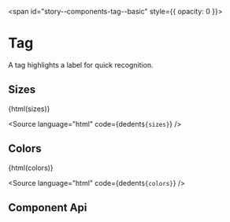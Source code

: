 
<span id="story--components-tag--basic" style={{ opacity: 0 }}></span>

# Tag

A tag highlights a label for quick recognition.

<Canvas>
  <Story id="components-tag--basic" />
</Canvas>


## Sizes

<Canvas withSource="none">
  <bal-doc-app>{html(sizes)}</bal-doc-app>
</Canvas>

<Source
  language="html"
  code={dedent`
     ${sizes}
  `}
/>

## Colors

<Canvas withSource="none">
  <bal-doc-app>{html(colors)}</bal-doc-app>
</Canvas>

<Source
  language="html"
  code={dedent`
     ${colors}
  `}
/>

## Component Api

<Description markdown={readme} />

<br />


<Description markdown={testing} />

<bal-doc-github link="/components/bal-tag/stories/bal-tag.docs.mdx"></bal-doc-github>
